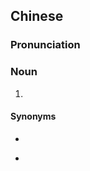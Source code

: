 {{also|梅干菜}}
==Chinese==
{{zh-forms|s=梅干菜|alt=霉乾菜}}

===Pronunciation===
{{zh-pron
|m=méigāncài
|c=mui4 gon1 coi3
|cat=n
}}

===Noun===
{{zh-noun}}

# {{w|meigan cai|meigancai}} {{gloss|dry pickled [[Chinese mustard]]}}

====Synonyms====
* {{zh-l|梅菜}}
* {{qualifier|Hakka}} {{zh-l|鹹菜乾}}